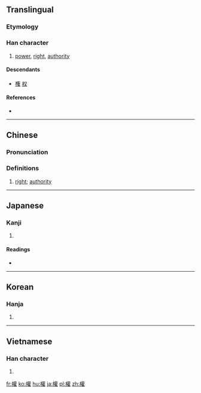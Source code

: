 {{also|权|権}}

==Translingual==
{{Han simplified forms|權|権|权}}

===Etymology===
{{Han compound|木|雚|c1=s|c2=p|ls=psc}}

===Han character===
{{Han char|rn=75|rad=木|as=18|sn=22|four=44914|canj=DTRG|ids=⿰木雚}}

# [[power]], [[right]], [[authority]]

====Descendants====
* [[権]] [[权]]

====References====
* {{Han ref|kx=0563.190|dkj=15926|dj=0951.320|hdz=21319.060|uh=6B0A|ud=27402|bh=C576|bd=50550}}

----

==Chinese==
{{zh-forms|s=权}}

===Pronunciation===
{{zh-pron
|m=quán
|c=kyun4
|h=pfs=khièn
|md=
|mn=koân
|w=
|mc=y
|oc=y
|cat=n
}}

===Definitions===
{{zh-hanzi}}

# [[right]]; [[authority]]

----

==Japanese==

===Kanji===
{{ja-kanji|grade=|rs=木18}}

# {{defn|lang=ja|sort=木18}}

====Readings====
* {{ja-readings|on=[[けん]] (ken), [[ごん]] (gon)|kun=[[おもり]] (omori), [[はかる]] (hakaru), [[かり]] (kari)}}

----

==Korean==

===Hanja===
{{ko-hanja|hangeul=권|eumhun=권세|rv=gwon|mr=kwŏn|y=kwen}}

# {{defn|lang=ko|sort=木18}}

----

==Vietnamese==

===Han character===
{{vi-hantu|[[quyền]], [[quàn]], [[dào]]|rs=木18}}

# {{defn|lang=vi|sort=木18}}

[[fr:權]]
[[ko:權]]
[[hu:權]]
[[ja:權]]
[[pl:權]]
[[zh:權]]